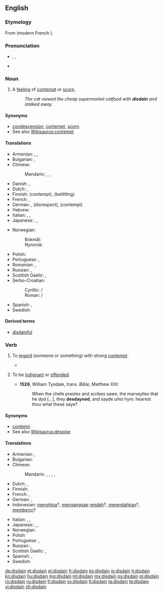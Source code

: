 {{was wotd|2010|January|19}}
==English==
{{wikipedia|dab=disdain}}

===Etymology===
From {{etyl|fro}} {{term|desdeignier}} (modern French {{term|dédaigner}}).

===Pronunciation===
* {{enPR|dĭs-dān'}}, {{IPA|/dɪsˈdeɪn/}}, {{X-SAMPA|/dIs"deIn/}}
* {{rhymes|eɪn}}

===Noun===
{{en-noun|-}}

# {{uncountable}} A [[feeling]] of [[contempt]] or [[scorn]].
#: ''The cat viewed the cheap supermarket catfood with '''disdain''' and stalked away.''

====Synonyms====
* [[condescension]], [[contempt]], [[scorn]]
* See also [[Wikisaurus:contempt]]

====Translations====
{{trans-top|feeling of contempt or scorn}}
* Armenian: {{t-|hy|արհամարհանք|tr=arhamarhank’}},  {{t-|hy|քամահրանք|tr=k’amahrank’}},  {{t-|hy|գոռոզություն|tr=goṙozut’yun}}
* Bulgarian: {{t+|bg|презрение|n}}, {{t+|bg|пренебрежение|n}}
* Chinese:
*: Mandarin: {{t|cmn|不屑|tr=bùxiè|sc=Hani}}, {{t|cmn|蔑視|sc=Hani}}, {{t|cmn|蔑视|tr=mièshì|sc=Hani}}
* Danish: {{t-|da|despekt}}, {{t-|da|foragt}}
* Dutch: {{t-|nl|ongenoegen}}, {{t-|nl|verachting|f}}
* Finnish: {{t-|fi|halveksunta}} (contempt), {{t-|fi|väheksyntä}} (belittling)
* French: {{t+|fr|dédain|m}}, {{t+|fr|mépris|m}}
* German: {{t+|de|Verachtung|f}}, {{t-|de|Geringschätzung|f}} (disrespect), {{t-|de|Missachtung|f}} (contempt)
* Hebrew: {{t-|he|בוז|tr=buz|sc=Hebr}}
* Italian: {{t-|it|sdegno|m}}, {{t-|it|disdegno|m}}, {{t+|it|disprezzo|m}}
* Japanese: {{t+|ja|軽蔑|tr=けいべつ, keibetsu|sc=Jpan}}, {{t+|ja|蔑視|tr=べっし, besshi|sc=Jpan}}, {{t+|ja|侮蔑|tr=ぶべつ, bubetsu|sc=Jpan}}
{{trans-mid}}
* Norwegian:
*: Bokmål: {{t+|no|forakt|m}}
*: Nynorsk: {{t-|nn|forakt|f}}
* Polish: {{t+|pl|pogarda|f}}
* Portuguese: {{t+|pt|desdém|m}}, {{t+|pt|desprezo|m}}
* Romanian: {{t+|ro|desconsiderare|f}}, {{t+|ro|dispreț|n}}
* Russian: {{t+|ru|презрение|n|tr=prezrénije}}, {{t+|ru|пренебрежение|n|tr=prenebrežénije}}
* Scottish Gaelic: {{t-|gd|tàire|f}}, {{t-|gd|dìmeas|f}}
* Serbo-Croatian:
*: Cyrillic: {{t-|sh|презир|m}} / {{t-|sh|пријезир|m}}
*: Roman: {{t-|sh|prezir|m}} / {{t-|sh|prijezir|m}}
* Spanish: {{t+|es|desdén|m}}, {{t-|es|desprecio|m}}
* Swedish: {{t+|sv|förakt}}
{{trans-bottom}}

====Derived terms====
* [[disdainful]]

===Verb===
{{en-verb}}

# {{transitive}} To [[regard]] (someone or something) with strong [[contempt]].
#* {{quote-news|year=2012|date=November 7|author=Matt Bai|title=Winning a Second Term, Obama Will Confront Familiar Headwinds|work=New York Times|url=http://www.nytimes.com/2012/11/07/us/politics/in-president-obamas-second-term-familiar-challenges.html?pagewanted=all&_r=0
|passage=The country’s first black president, and its first president to reach adulthood after the Vietnam War and Watergate, Mr. Obama seemed like a digital-age leader who could at last dislodge the stalemate between those who clung to the government of the Great Society, on the one hand, and those who '''disdained''' the very idea of government, on the other.}}
# {{intransitive|obsolete}} To be [[indignant]] or [[offended]].
#* '''1526''', William Tyndale, trans. ''Bible'', Matthew XXI:
#*: When the chefe prestes and scribes sawe, the marveylles that he dyd [...], they '''desdayned''', and sayde unto hym: hearest thou what these saye?

====Synonyms====
* [[contemn]]
* See also [[Wikisaurus:despise]]

====Translations====
{{trans-top|to regard someone with strong contempt}}
* Armenian: {{t-|hy|արհամարհել|tr=arhamarhel}},  {{t-|hy|քամահրել|tr=k’amahrel}}
* Bulgarian: {{t+|bg|презирам}}
* Chinese:
*: Mandarin: {{t|cmn|不屑|tr=bùxiè|sc=Hani}}, {{t|cmn|蔑視|sc=Hani}}, {{t|cmn|蔑视|tr=mièshì|sc=Hani}}, {{t|cmn|輕蔑|sc=Hani}}, {{t|cmn|轻蔑|tr=qīngmiè|sc=Hani}}
* Dutch: {{t+|nl|minachten}}, {{t-|nl|versmaden}}
* Finnish: {{t-|fi|halveksua}}
* French: {{t+|fr|dédaigner}},  {{t+|fr|mépriser}}
* German: {{t+|de|verachten}}, {{t+|de|verschmähen}}
* Indonesian: [[hina|menghina]]?, [[anggap|menganggap]] [[rendah]]?, [[rendah|merendahkan]]?, [[benci|membenci]]?
{{trans-mid}}
* Italian: {{t-|it|sdegnare}},  {{t-|it|sprezzare}},  {{t+|it|spregiare}}
* Japanese: {{t+|ja|軽蔑|tr=けいべつする, keibetsu-suru|alt=軽蔑する|sc=Jpan}}, {{t-|ja|侮る|tr=あなどる, anadoru|sc=Jpan}}, {{t-|ja|見くびる|tr=みくびる, mikubiru|sc=Jpan}}
* Norwegian: {{t-|no|forakte}}
* Polish: {{t+|pl|gardzić}}
* Portuguese: {{t+|pt|desdenhar}}, {{t+|pt|desprezar}}
* Russian: {{t+|ru|презирать|tr=prezirát’}} {{impf}}, {{t+|ru|презреть|tr=prezrét’}} {{pf.}}
* Scottish Gaelic: {{t-|gd|tàire|f}},
* Spanish: {{t+|es|desdeñar}}, {{t+|es|despreciar}}
* Swedish: {{t+|sv|förakta}}
{{trans-bottom}}

[[de:disdain]]
[[et:disdain]]
[[el:disdain]]
[[fr:disdain]]
[[ko:disdain]]
[[io:disdain]]
[[it:disdain]]
[[kn:disdain]]
[[hu:disdain]]
[[mg:disdain]]
[[ml:disdain]]
[[my:disdain]]
[[ps:disdain]]
[[pl:disdain]]
[[ro:disdain]]
[[ru:disdain]]
[[fi:disdain]]
[[sv:disdain]]
[[tl:disdain]]
[[ta:disdain]]
[[te:disdain]]
[[vi:disdain]]
[[zh:disdain]]